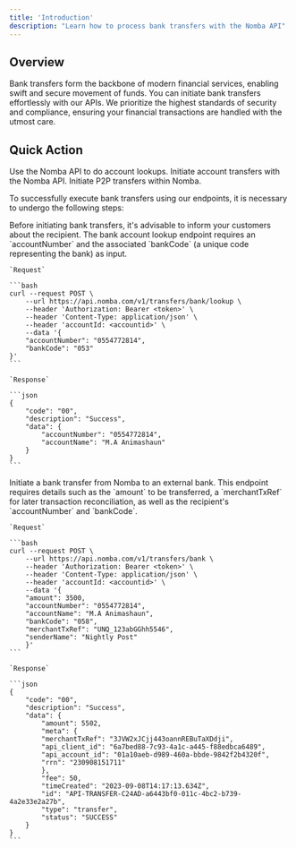 ```yaml
---
title: 'Introduction'
description: "Learn how to process bank transfers with the Nomba API"
---
```


## Overview

Bank transfers form the backbone of modern financial services, enabling swift and secure movement of funds. You can initiate bank transfers effortlessly with our APIs. We prioritize the highest standards of security and compliance, ensuring your financial transactions are handled with the utmost care.

## Quick Action
<CardGroup cols={3}>
  <Card
    title="Bank account lookup"
    icon="money-bill"
    href="/products/transfers/bank-account-lookup"
  >
    Use the Nomba API to do account lookups.
  </Card>
  <Card
    title="Perform bank transfer"
    icon="credit-card"
    href="/products/transfers/transfer-to-banks"
  >
    Initiate account transfers with the Nomba API.
  </Card>
  <Card
    title="Perform account transfer"
    icon="comment-dollar"
    href="/products/transfers/transfer-between-accounts"
  >
    Initiate P2P transfers within Nomba.
  </Card>
</CardGroup>

To successfully execute bank transfers using our endpoints, it is necessary to undergo the following steps:

<Steps titleSize="p">
  <Step title="Perform a bank account lookup">
    Before initiating bank transfers, it's advisable to inform your customers about the recipient. The bank account lookup endpoint requires an `accountNumber` and the associated `bankCode` (a unique code representing the bank) as input.

    `Request`

    ```bash
    curl --request POST \
        --url https://api.nomba.com/v1/transfers/bank/lookup \
        --header 'Authorization: Bearer <token>' \
        --header 'Content-Type: application/json' \
        --header 'accountId: <accountid>' \
        --data '{
        "accountNumber": "0554772814",
        "bankCode": "053"
    }'
    ```

    `Response`

    ```json
    {
        "code": "00",
        "description": "Success",
        "data": {
            "accountNumber": "0554772814",
            "accountName": "M.A Animashaun"
        }
    }
    ```

  </Step>

  <Step title="Perform a bank transfer">
    Initiate a bank transfer from Nomba to an external bank. This endpoint requires details such as the `amount` to be transferred, a `merchantTxRef` for later transaction reconciliation, as well as the recipient's `accountNumber` and `bankCode`.

    `Request`

    ```bash
    curl --request POST \
        --url https://api.nomba.com/v1/transfers/bank \
        --header 'Authorization: Bearer <token>' \
        --header 'Content-Type: application/json' \
        --header 'accountId: <accountid>' \
        --data '{
        "amount": 3500,
        "accountNumber": "0554772814",
        "accountName": "M.A Animashaun",
        "bankCode": "058",
        "merchantTxRef": "UNQ_123abGGhh5546",
        "senderName": "Nightly Post"
        }'
    ```

    `Response`

    ```json
    {
        "code": "00",
        "description": "Success",
        "data": {
            "amount": 5502,
            "meta": {
            "merchantTxRef": "3JVW2xJCjj443oannREBuTaXDdji",
            "api_client_id": "6a7bed88-7c93-4a1c-a445-f88edbca6489",
            "api_account_id": "01a10aeb-d989-460a-bbde-9842f2b4320f",
            "rrn": "230908151711"
            },
            "fee": 50,
            "timeCreated": "2023-09-08T14:17:13.634Z",
            "id": "API-TRANSFER-C24AD-a6443bf0-011c-4bc2-b739-4a2e33e2a27b",
            "type": "transfer",
            "status": "SUCCESS"
        }
    }
    ```

  </Step>
</Steps>